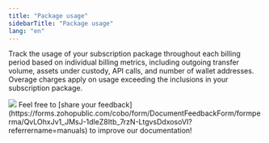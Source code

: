 ```yaml
---
title: "Package usage"
sidebarTitle: "Package usage"
lang: "en"
---
```


Track the usage of your subscription package throughout each billing period based on individual billing metrics, including outgoing transfer volume, assets under custody, API calls, and number of wallet addresses. Overage charges apply on usage exceeding the inclusions in your subscription package.

<img src="/en/images/dashboard/package-usage.svg" className="screenshot_modal"/>
<Tip>Feel free to [share your feedback](https://forms.zohopublic.com/cobo/form/DocumentFeedbackForm/formperma/QvLOhxJv1_JMsJ-1dleZ8Itb_7rzN-LtgvsDdxosoVI?referrername=manuals) to improve our documentation!</Tip>